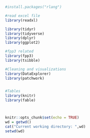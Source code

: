 ```r
#install.packages("rlang") 

#read excel file
library(readxl)

library(tidyr)
library(tidyverse)
library(dplyr)
library(ggplot2)

#fpp3 related 
library(fpp3)
library(tsibble)

#Cleaning and visualizations
library(DataExplorer)
library(patchwork)


#Tables
library(knitr)
library(fable)



knitr::opts_chunk$set(echo = TRUE)
wd = getwd()
cat("Current working directory: ",wd)
setwd(wd)
```
